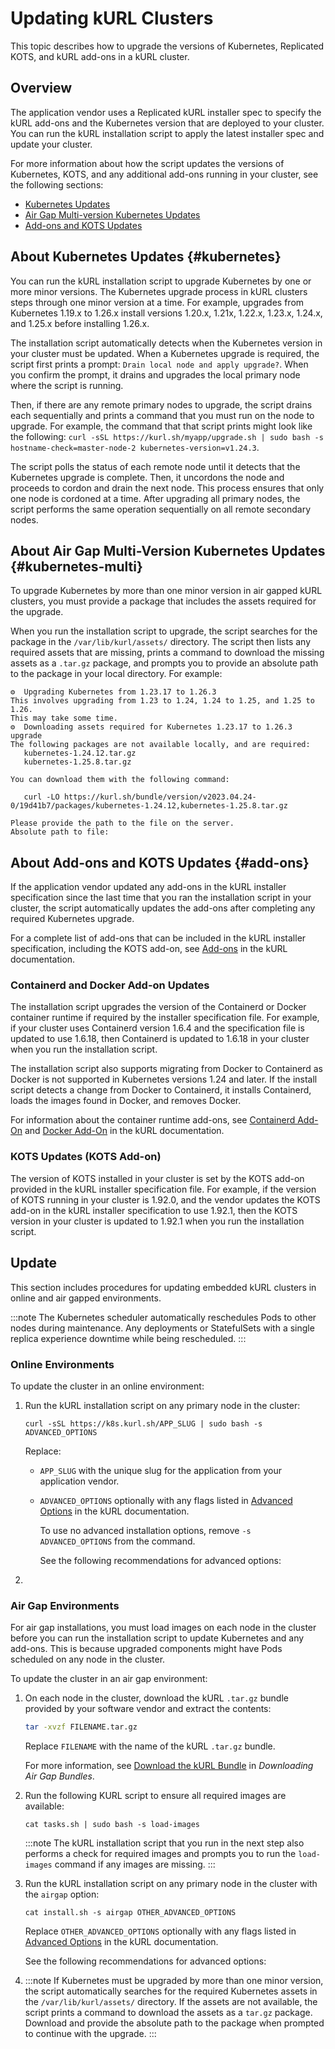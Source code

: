 
# Updating kURL Clusters

This topic describes how to upgrade the versions of Kubernetes, Replicated KOTS, and kURL add-ons in a kURL cluster.

## Overview 

The application vendor uses a Replicated kURL installer spec to specify the kURL add-ons and the Kubernetes version that are deployed to your cluster. You can run the kURL installation script to apply the latest installer spec and update your cluster.

For more information about how the script updates the versions of Kubernetes, KOTS, and any additional add-ons running in your cluster, see the following sections:
* [Kubernetes Updates](#kubernetes)
* [Air Gap Multi-version Kubernetes Updates](#kubernetes-multi)
* [Add-ons and KOTS Updates](#add-ons)

## About Kubernetes Updates {#kubernetes}

You can run the kURL installation script to upgrade Kubernetes by one or more minor versions. The Kubernetes upgrade process in kURL clusters steps through one minor version at a time. For example, upgrades from Kubernetes 1.19.x to 1.26.x install versions 1.20.x, 1.21x, 1.22.x, 1.23.x, 1.24.x, and 1.25.x before installing 1.26.x.

The installation script automatically detects when the Kubernetes version in your cluster must be updated. When a Kubernetes upgrade is required, the script first prints a prompt: `Drain local node and apply upgrade?`. When you confirm the prompt, it drains and upgrades the local primary node where the script is running.

Then, if there are any remote primary nodes to upgrade, the script drains each sequentially and prints a command that you must run on the node to upgrade. For example, the command that that script prints might look like the following: `curl -sSL https://kurl.sh/myapp/upgrade.sh | sudo bash -s hostname-check=master-node-2 kubernetes-version=v1.24.3`.

The script polls the status of each remote node until it detects that the Kubernetes upgrade is complete. Then, it uncordons the node and proceeds to cordon and drain the next node. This process ensures that only one node is cordoned at a time. After upgrading all primary nodes, the script performs the same operation sequentially on all remote secondary nodes.

## About Air Gap Multi-Version Kubernetes Updates {#kubernetes-multi}

To upgrade Kubernetes by more than one minor version in air gapped kURL clusters, you must provide a package that includes the assets required for the upgrade.

When you run the installation script to upgrade, the script searches for the package in the `/var/lib/kurl/assets/` directory. The script then lists any required assets that are missing, prints a command to download the missing assets as a `.tar.gz` package, and prompts you to provide an absolute path to the package in your local directory. For example:

```
⚙  Upgrading Kubernetes from 1.23.17 to 1.26.3
This involves upgrading from 1.23 to 1.24, 1.24 to 1.25, and 1.25 to 1.26.
This may take some time.
⚙  Downloading assets required for Kubernetes 1.23.17 to 1.26.3 upgrade
The following packages are not available locally, and are required:
   kubernetes-1.24.12.tar.gz
   kubernetes-1.25.8.tar.gz

You can download them with the following command:

   curl -LO https://kurl.sh/bundle/version/v2023.04.24-0/19d41b7/packages/kubernetes-1.24.12,kubernetes-1.25.8.tar.gz

Please provide the path to the file on the server.
Absolute path to file:
```

## About Add-ons and KOTS Updates {#add-ons}

If the application vendor updated any add-ons in the kURL installer specification since the last time that you ran the installation script in your cluster, the script automatically updates the add-ons after completing any required Kubernetes upgrade.

For a complete list of add-ons that can be included in the kURL installer specification, including the KOTS add-on, see [Add-ons](https://kurl.sh/docs/add-ons/antrea) in the kURL documentation.

### Containerd and Docker Add-on Updates

The installation script upgrades the version of the Containerd or Docker container runtime if required by the installer specification file. For example, if your cluster uses Containerd version 1.6.4 and the specification file is updated to use 1.6.18, then Containerd is updated to 1.6.18 in your cluster when you run the installation script.

The installation script also supports migrating from Docker to Containerd as Docker is not supported in Kubernetes versions 1.24 and later. If the install script detects a change from Docker to Containerd, it installs Containerd, loads the images found in Docker, and removes Docker.

For information about the container runtime add-ons, see [Containerd Add-On](https://kurl.sh/docs/add-ons/containerd) and [Docker Add-On](https://kurl.sh/docs/add-ons/docker) in the kURL documentation.

### KOTS Updates (KOTS Add-on)

The version of KOTS installed in your cluster is set by the KOTS add-on provided in the kURL installer specification file. For example, if the version of KOTS running in your cluster is 1.92.0, and the vendor updates the KOTS add-on in the kURL installer specification to use 1.92.1, then the KOTS version in your cluster is updated to 1.92.1 when you run the installation script.

## Update

This section includes procedures for updating embedded kURL clusters in online and air gapped environments.

:::note
The Kubernetes scheduler automatically reschedules Pods to other nodes during maintenance. Any deployments or StatefulSets with a single replica experience downtime while being rescheduled.
:::

### Online Environments

To update the cluster in an online environment:

1. Run the kURL installation script on any primary node in the cluster:

   ```
   curl -sSL https://k8s.kurl.sh/APP_SLUG | sudo bash -s ADVANCED_OPTIONS
   ```
   Replace:
   * `APP_SLUG` with the unique slug for the application from your application vendor.
   * `ADVANCED_OPTIONS` optionally with any flags listed in [Advanced Options](https://kurl.sh/docs/install-with-kurl/advanced-options) in the kURL documentation.
      
     To use no advanced installation options, remove `-s ADVANCED_OPTIONS` from the command.

     See the following recommendations for advanced options:

      <InstallerRequirements/>

1. <UpgradePrompt/>

### Air Gap Environments

For air gap installations, you must load images on each node in the cluster before you can run the installation script to update Kubernetes and any add-ons. This is because upgraded components might have Pods scheduled on any node in the cluster. 

To update the cluster in an air gap environment:

1. On each node in the cluster, download the kURL `.tar.gz` bundle provided by your software vendor and extract the contents:

   ```bash
   tar -xvzf FILENAME.tar.gz
   ```
   Replace `FILENAME` with the name of the kURL `.tar.gz` bundle.

   For more information, see [Download the kURL Bundle](/vendor/releases-download-airgap-bundles#installer-bundle) in _Downloading Air Gap Bundles_.

1. Run the following KURL script to ensure all required images are available:

   ```
   cat tasks.sh | sudo bash -s load-images
   ```

   :::note
   The kURL installation script that you run in the next step also performs a check for required images and prompts you to run the `load-images` command if any images are missing.
   :::

1. Run the kURL installation script on any primary node in the cluster with the `airgap` option:

   ```
   cat install.sh -s airgap OTHER_ADVANCED_OPTIONS
   ```
   Replace `OTHER_ADVANCED_OPTIONS` optionally with any flags listed in [Advanced Options](https://kurl.sh/docs/install-with-kurl/advanced-options) in the kURL documentation.
   
     See the following recommendations for advanced options:
      <InstallerRequirements/>

1. <UpgradePrompt/>
   
   :::note
   If Kubernetes must be upgraded by more than one minor version, the script automatically searches for the required Kubernetes assets in the `/var/lib/kurl/assets/` directory. If the assets are not available, the script prints a command to download the assets as a `tar.gz` package. Download and provide the absolute path to the package when prompted to continue with the upgrade.
   :::

